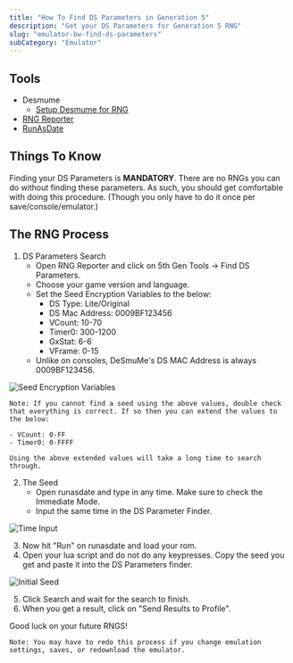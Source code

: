 ```yaml
---
title: "How To Find DS Parameters in Generation 5"
description: "Get your DS Parameters for Generation 5 RNG"
slug: "emulator-bw-find-ds-parameters"
subCategory: "Emulator"
---
```


## Tools

- Desmume
  - [Setup Desmume for RNG](https://www.pokemonrng.com/desmume-setup)
- [RNG Reporter](https://github.com/Admiral-Fish/RNGReporter/releases)
- [RunAsDate](https://runasdate.en.softonic.com/)

## Things To Know

Finding your DS Parameters is **MANDATORY**. There are no RNGs you can do without finding these parameters. As such, you should get comfortable with doing this procedure. (Though you only have to do it once per save/console/emulator.)

## The RNG Process

1. DS Parameters Search
   - Open RNG Reporter and click on 5th Gen Tools -> Find DS Parameters.
   - Choose your game version and language.
   - Set the Seed Encryption Variables to the below:
     - DS Type: Lite/Original
     - DS Mac Address: 0009BF123456
     - VCount: 10-70
     - Timer0: 300-1200
     - GxStat: 6-6
     - VFrame: 0-15
   - Unlike on consoles, DeSmuMe's DS MAC Address is always 0009BF123456.

![Seed Encryption Variables](/images/Black-and-White/Parameters/Setup.png)

```
Note: If you cannot find a seed using the above values, double check that everything is correct. If so then you can extend the values to the below:

- VCount: 0-FF
- Timer0: 0-FFFF

Using the above extended values will take a long time to search through.
```

2. The Seed
   - Open runasdate and type in any time. Make sure to check the Immediate Mode.
   - Input the same time in the DS Parameter Finder.

![Time Input](/images/Black-and-White/Parameters/Time.png)

3. Now hit "Run" on runasdate and load your rom.
4. Open your lua script and do not do any keypresses. Copy the seed you get and paste it into the DS Parameters finder.

![Initial Seed](/images/Black-and-White/Parameters/Seed.png)

5. Click Search and wait for the search to finish.
6. When you get a result, click on "Send Results to Profile".

Good luck on your future RNGS!

```
Note: You may have to redo this process if you change emulation settings, saves, or redownload the emulator.
```
